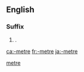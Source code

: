 {{also|meter|Meter}}
==English==

===Suffix===
{{head|en|suffix}}

# {{label|en|nonstandard|British}} {{alternative form of|-meter|lang=en|nodot=1}} {{gloss|{{non-gloss definition|suffix used to form the names of [[measuring]] [[device]]s}}}}.

[[Category:English suffixes|metre]]

[[ca:-metre]]
[[fr:-metre]]
[[ja:-metre]]